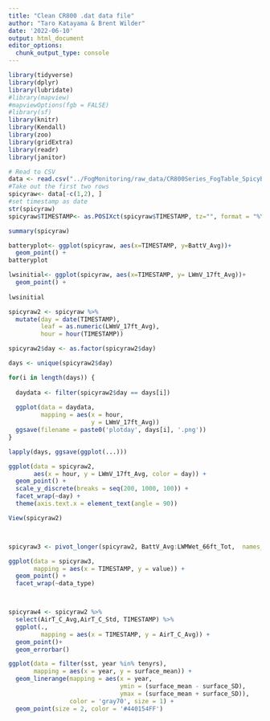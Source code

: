 ```yaml
---
title: "Clean CR800 .dat data file"
author: "Taro Katayama & Brent Wilder"
date: '2022-06-10'
output: html_document
editor_options: 
  chunk_output_type: console
---
```


```r
library(tidyverse)
library(dplyr)
library(lubridate)
#library(mapview)
#mapviewOptions(fgb = FALSE)
#library(sf)
library(knitr)
library(Kendall)
library(zoo)
library(gridExtra)
library(readr)
library(janitor)
```

```r

# Read to CSV 
data <- read.csv("../FogMonitoring/raw_data/CR800Series_FogTable_SpicyBunker.dat", skip = 1, stringsAsFactors = TRUE)
#Take out the first two rows
spicyraw<- data[-c(1,2), ]
#set timestamp as date
str(spicyraw)
spicyraw$TIMESTAMP<- as.POSIXct(spicyraw$TIMESTAMP, tz="", format = "%Y-%m-%d %H:%M")

summary(spicyraw)
```

```r
batteryplot<- ggplot(spicyraw, aes(x=TIMESTAMP, y=BattV_Avg))+
  geom_point() + 
batteryplot

lwsinitial<- ggplot(spicyraw, aes(x=TIMESTAMP, y= LWmV_17ft_Avg))+
  geom_point() + 
  
lwsinitial

spicyraw2 <- spicyraw %>%
  mutate(day = date(TIMESTAMP),
         leaf = as.numeric(LWmV_17ft_Avg),
         hour = hour(TIMESTAMP))

spicyraw2$day <- as.factor(spicyraw2$day)

days <- unique(spicyraw2$day)

for(i in length(days)) {
  
  daydata <- filter(spicyraw2$day == days[i])
  
  ggplot(data = daydata,
         mapping = aes(x = hour,
                       y = LWmV_17ft_Avg))
  ggsave(filename = paste0('plotday', days[i], '.png'))
}

lapply(days, ggsave(ggplot(...)))

ggplot(data = spicyraw2,
       aes(x = hour, y = LWmV_17ft_Avg, color = day)) + 
  geom_point() +
  scale_y_discrete(breaks = seq(200, 1000, 100)) + 
  facet_wrap(~day) + 
  theme(axis.text.x = element_text(angle = 90))

View(spicyraw2)



spicyraw3 <- pivot_longer(spicyraw2, BattV_Avg:LWMWet_66ft_Tot,  names_to = 'data_type', values_to = 'value')

ggplot(data = spicyraw3,
       mapping = aes(x = TIMESTAMP, y = value)) + 
  geom_point() + 
  facet_wrap(~data_type)



spicyraw4 <- spicyraw2 %>%
  select(AirT_C_Avg,AirT_C_Std, TIMESTAMP) %>%
  ggplot(., 
         mapping = aes(x = TIMESTAMP, y = AirT_C_Avg)) + 
  geom_point()+
  geom_errorbar()

ggplot(data = filter(sst, year %in% tenyrs), 
       mapping = aes(x = year, y = surface_mean)) + 
  geom_linerange(mapping = aes(x = year, 
                               ymin = (surface_mean - surface_SD),
                               ymax = (surface_mean + surface_SD)),
                 color = 'gray70', size = 1) +
  geom_point(size = 2, color = '#440154FF') 

```

